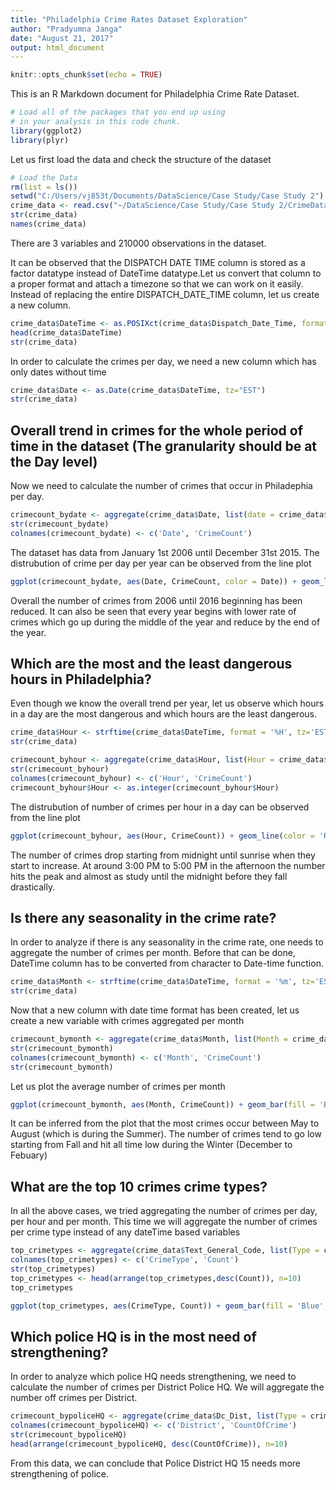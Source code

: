 ```yaml
---
title: "Philadelphia Crime Rates Dataset Exploration"
author: "Pradyumna Janga"
date: "August 21, 2017"
output: html_document
---
```


```r
knitr::opts_chunk$set(echo = TRUE)
```


This is an R Markdown document for Philadelphia Crime Rate Dataset. 
```r
# Load all of the packages that you end up using
# in your analysis in this code chunk.
library(ggplot2)
library(plyr)
```

Let us first load the data and check the structure of the dataset
```r
# Load the Data
rm(list = ls())
setwd("C:/Users/vj853t/Documents/DataScience/Case Study/Case Study 2")
crime_data <- read.csv("~/DataScience/Case Study/Case Study 2/CrimeData2.csv")
str(crime_data)
names(crime_data)
```

There are 3 variables and 210000 observations in the dataset.

It can be observed that the DISPATCH DATE TIME column is stored as a factor datatype instead of DateTime datatype.Let us convert that column to a proper format and attach a timezone so that we can work on it easily. Instead of replacing the entire DISPATCH_DATE_TIME column, let us create a new column.

```r
crime_data$DateTime <- as.POSIXct(crime_data$Dispatch_Date_Time, format = "%Y-%m-%d %H:%M:%S", tz="EST")
head(crime_data$DateTime)
str(crime_data)
```
In order to calculate the crimes per day, we need a new column which has only dates without time

```r
crime_data$Date <- as.Date(crime_data$DateTime, tz="EST")
str(crime_data)
```

## Overall trend in crimes for the whole period of time in the dataset (The granularity should be at the Day level)

Now we need to calculate the number of crimes that occur in Philadephia per day. 
```r
crimecount_bydate <- aggregate(crime_data$Date, list(date = crime_data$Date), FUN=length)
str(crimecount_bydate)
colnames(crimecount_bydate) <- c('Date', 'CrimeCount')
```

The dataset has data from January 1st 2006 until December 31st 2015. The distrubution of crime per day per year can be observed from the line plot  
```r
ggplot(crimecount_bydate, aes(Date, CrimeCount, color = Date)) + geom_line() + ggtitle('Crime Count Distribution by Day')
```
Overall the number of crimes from 2006 until 2016 beginning has been reduced. It can also be seen that every year begins with lower rate of crimes which go up during the middle of the year and reduce by the end of the year.

## Which are the most and the least dangerous hours in Philadelphia?
Even though we know the overall trend per year, let us observe which hours in a day are the most dangerous and which hours are the least dangerous.
```r
crime_data$Hour <- strftime(crime_data$DateTime, format = '%H', tz='EST')
str(crime_data)
```

```r
crimecount_byhour <- aggregate(crime_data$Hour, list(Hour = crime_data$Hour), FUN=length)
str(crimecount_byhour)
colnames(crimecount_byhour) <- c('Hour', 'CrimeCount')
crimecount_byhour$Hour <- as.integer(crimecount_byhour$Hour)
```

The distrubution of number of crimes per hour in a day can be observed from the line plot  
```r
ggplot(crimecount_byhour, aes(Hour, CrimeCount)) + geom_line(color = 'Red') + ggtitle('Crime Count Distribution by Hour')
```

The number of crimes drop starting from midnight until sunrise when they start to increase. At around 3:00 PM to 5:00 PM in the afternoon the number hits the peak and almost as study until the midnight before they fall drastically.

## Is there any seasonality in the crime rate?
In order to analyze if there is any seasonality in the crime rate, one needs to aggregate the number of crimes per month. Before that can be done, DateTime column has to be converted from character to Date-time function.
```r
crime_data$Month <- strftime(crime_data$DateTime, format = '%m', tz='EST')
str(crime_data)
```

Now that a new column with date time format has been created, let us create a new variable with crimes aggregated per month
```r
crimecount_bymonth <- aggregate(crime_data$Month, list(Month = crime_data$Month), FUN=length)
str(crimecount_bymonth)
colnames(crimecount_bymonth) <- c('Month', 'CrimeCount')
str(crimecount_bymonth)
```

Let us plot the average number of crimes per month
```r
ggplot(crimecount_bymonth, aes(Month, CrimeCount)) + geom_bar(fill = 'Blue', stat = "identity") + ggtitle('Crime Count Distribution by Month')
```

It can be inferred from the plot that the most crimes occur between May to August (which is during the Summer). The  number of crimes tend to go low starting from Fall and hit all time low during the Winter (December to Febuary)

## What are the top 10 crimes crime types?
In all the above cases, we tried aggregating the number of crimes per day, per hour and per month. This time we will aggregate the number of crimes per crime type instead of any dateTime based variables
```r
top_crimetypes <- aggregate(crime_data$Text_General_Code, list(Type = crime_data$Text_General_Code), FUN = length)
colnames(top_crimetypes) <- c('CrimeType', 'Count')
str(top_crimetypes)
top_crimetypes <- head(arrange(top_crimetypes,desc(Count)), n=10)
top_crimetypes
```

```r
ggplot(top_crimetypes, aes(CrimeType, Count)) + geom_bar(fill = 'Blue', stat = "identity") + ggtitle('Crime Count Distribution by Crime Type')
```

## Which police HQ is in the most need of strengthening?
In order to analyze which police HQ needs strengthening, we need to calculate the number of crimes per District Police HQ. We will aggregate the number off crimes per District.
```r
crimecount_bypoliceHQ <- aggregate(crime_data$Dc_Dist, list(Type = crime_data$Dc_Dist), FUN = length)
colnames(crimecount_bypoliceHQ) <- c('District', 'CountOfCrime')
str(crimecount_bypoliceHQ)
head(arrange(crimecount_bypoliceHQ, desc(CountOfCrime)), n=10)
```
From this data, we can conclude that Police District HQ 15 needs more strengthening of police.
